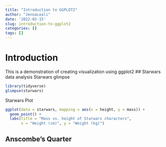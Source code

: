 ```yaml
---
title: "Introduction to GGPLOT2"
author: "JennaLeali"
date: '2022-02-15'
slug: introduction-to-ggplot2
categories: []
tags: []
---
```


# Introduction 
This is a demonstration of creating visualization using ggplot2 
## Starwars data analysis 
Starwars glimpse
```r
library(tidyverse)
glimpse(starwars)
```

Starwars Plot 
```r
ggplot(data = starwars, mapping = aes(x = height, y = mass)) +
  geom_point() +
  labs(title = "Mass vs. height of Starwars characters",
       x = "Height (cm)", y = "Weight (kg)") 
```

## Anscombe's Quarter 